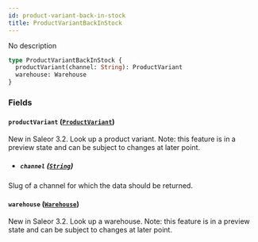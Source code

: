 ```yaml
---
id: product-variant-back-in-stock
title: ProductVariantBackInStock
---
```


No description

```graphql
type ProductVariantBackInStock {
  productVariant(channel: String): ProductVariant
  warehouse: Warehouse
}
```

### Fields

#### `productVariant` ([`ProductVariant`](../../../developer/api-reference/objects/product-variant))

New in Saleor 3.2. Look up a product variant. Note: this feature is in a preview state and can be subject to changes at later point.

- ##### `channel` ([`String`](../../../developer/api-reference/scalars/string))

Slug of a channel for which the data should be returned.

#### `warehouse` ([`Warehouse`](../../../developer/api-reference/objects/warehouse))

New in Saleor 3.2. Look up a warehouse. Note: this feature is in a preview state and can be subject to changes at later point.

